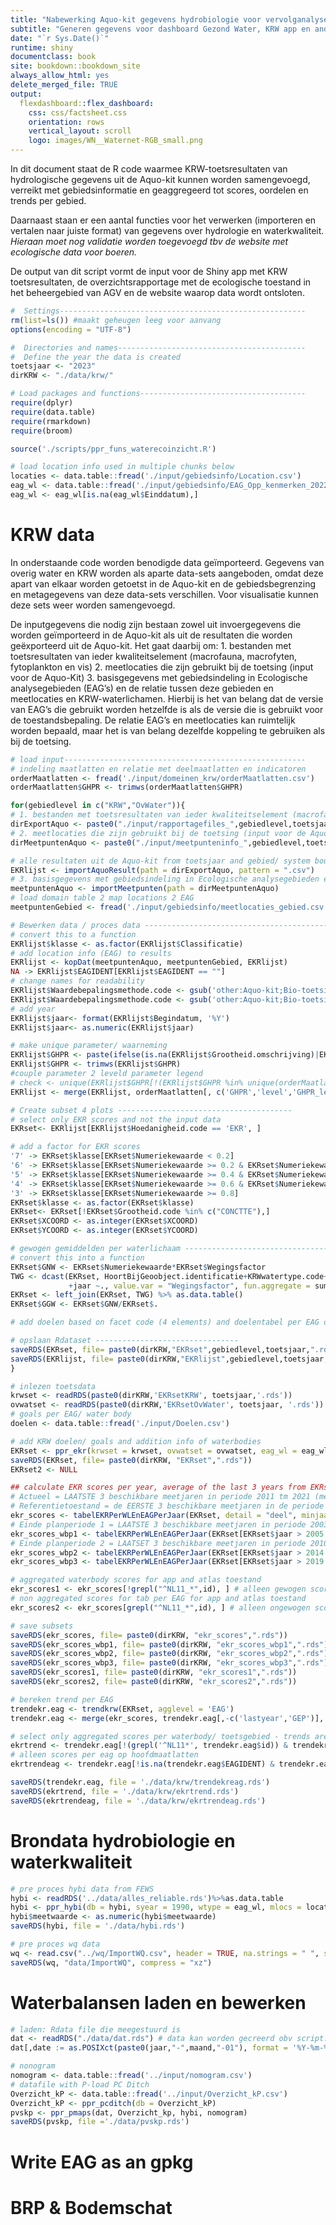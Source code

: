 ```yaml
---
title: "Nabewerking Aquo-kit gegevens hydrobiologie voor vervolganalyse"
subtitle: "Generen gegevens voor dashboard Gezond Water, KRW app en andere visualisaties"
date: "`r Sys.Date()`"
runtime: shiny
documentclass: book
site: bookdown::bookdown_site
always_allow_html: yes
delete_merged_file: TRUE
output: 
  flexdashboard::flex_dashboard:
    css: css/factsheet.css
    orientation: rows
    vertical_layout: scroll
    logo: images/WN__Waternet-RGB_small.png
---
```


In dit document staat de R code waarmee KRW-toetsresultaten van hydrologische gegevens uit de Aquo-kit kunnen worden samengevoegd, verreikt met gebiedsinformatie en geaggregeerd tot scores, oordelen en trends per gebied. 

Daarnaast staan er een aantal functies voor het verwerken (importeren en vertalen naar juiste format) van gegevens over hydrologie en waterkwaliteit. *Hieraan moet nog validatie worden toegevoegd tbv de website met ecologische data voor boeren.*

De output van dit script vormt de input voor de Shiny app met KRW toetsresultaten, de overzichtsrapportage met de ecologische toestand in het beheergebied van AGV en de website waarop data wordt ontsloten. 

```r
#  Settings-------------------------------------------------------
rm(list=ls()) #maakt geheugen leeg voor aanvang
options(encoding = "UTF-8")

#  Directories and names------------------------------------------
#  Define the year the data is created 
toetsjaar <- "2023"
dirKRW <- "./data/krw/"

# Load packages and functions-------------------------------------
require(dplyr)
require(data.table)
require(rmarkdown)
require(broom)

source('./scripts/ppr_funs_waterecoinzicht.R')
```

```r
# load location info used in multiple chunks below
locaties <- data.table::fread('./input/gebiedsinfo/Location.csv')
eag_wl <- data.table::fread('./input/gebiedsinfo/EAG_Opp_kenmerken_20220811.csv')
eag_wl <- eag_wl[is.na(eag_wl$Einddatum),]
```

# KRW data

In onderstaande code worden benodigde data geïmporteerd. Gegevens van overig water en KRW worden als aparte data-sets aangeboden, omdat deze apart van elkaar worden getoetst in de Aquo-kit en de gebiedsbegrenzing en metagegevens van deze data-sets verschillen. Voor visualisatie kunnen deze sets weer worden samengevoegd. 

De inputgegevens die nodig zijn bestaan zowel uit invoergegevens die worden geïmporteerd in de Aquo-kit als uit de resultaten die worden geëxporteerd uit de Aquo-kit. Het gaat daarbij om:
1. bestanden met toetsresultaten van ieder kwaliteitselement (macrofauna, macrofyten, fytoplankton en vis) 
2. meetlocaties die zijn gebruikt bij de toetsing (input voor de Aquo-Kit)
3. basisgegevens met gebiedsindeling in Ecologische analysegebieden (EAG's) en de relatie tussen deze gebieden en meetlocaties en KRW-waterlichamen. Hierbij is het van belang dat de versie van EAG's die gebruikt worden hetzelfde is als de versie die is gebruikt voor de toestandsbepaling. De relatie EAG's en meetlocaties kan ruimtelijk worden bepaald, maar het is van belang dezelfde koppeling te gebruiken als bij de toetsing.

```r
# load input------------------------------------------------------
# indeling maatlatten en relatie met deelmaatlatten en indicatoren
orderMaatlatten <- fread('./input/domeinen_krw/orderMaatlatten.csv') 
orderMaatlatten$GHPR <- trimws(orderMaatlatten$GHPR)

for(gebiedlevel in c("KRW","OvWater")){
# 1. bestanden met toetsresultaten van ieder kwaliteitselement (macrofauna, macrofyten, fytoplankton en vis) 
dirExportAquo <- paste0("./input/rapportagefiles_",gebiedlevel,toetsjaar)    
# 2. meetlocaties die zijn gebruikt bij de toetsing (input voor de Aquo-Kit)
dirMeetpuntenAquo <- paste0("./input/meetpunteninfo_",gebiedlevel,toetsjaar)

# alle resultaten uit de Aquo-kit from toetsjaar and gebied/ system bounderies (EAG or KRW)
EKRlijst <- importAquoResult(path = dirExportAquo, pattern = ".csv") 
# 3. basisgegevens met gebiedsindeling in Ecologische analysegebieden en de relatie tussen deze gebieden en meetlocaties. Let op dat de versie van EAG's die gebruikt worden hetzelfde is als de versie die is gebruikt voor de toestandsbepaling. De relatie EAG's meetlocaties kan ruimtelijk worden bepaald, maar het is van belang dezelfde koppeling te gebruiken als bij de toetsing.
meetpuntenAquo <- importMeetpunten(path = dirMeetpuntenAquo)
# load domain table 2 map locations 2 EAG
meetpuntenGebied <- fread('./input/gebiedsinfo/meetlocaties_gebied.csv')

# Bewerken data / proces data ---------------------------------------------------
# convert this to a function
EKRlijst$klasse <- as.factor(EKRlijst$Classificatie)
# add location info (EAG) to results
EKRlijst <- kopDat(meetpuntenAquo, meetpuntenGebied, EKRlijst)
NA -> EKRlijst$EAGIDENT[EKRlijst$EAGIDENT == ""]
# change names for readability
EKRlijst$Waardebepalingsmethode.code <- gsub('other:Aquo-kit;Bio-toetsing;KRWmaatlat2012 -' , 'Maatlatten2012', EKRlijst$Waardebepalingsmethode.code)
EKRlijst$Waardebepalingsmethode.code <- gsub('other:Aquo-kit;Bio-toetsing;KRWmaatlat2018 -' , 'Maatlatten2018', EKRlijst$Waardebepalingsmethode.code)
# add year
EKRlijst$jaar<- format(EKRlijst$Begindatum, '%Y')
EKRlijst$jaar<- as.numeric(EKRlijst$jaar)

# make unique parameter/ waarneming
EKRlijst$GHPR <- paste(ifelse(is.na(EKRlijst$Grootheid.omschrijving)|EKRlijst$Grootheid.omschrijving == '', EKRlijst$Typering.Omschrijving,EKRlijst$Grootheid.omschrijving),ifelse(is.na(EKRlijst$Parameter.omschrijving)|EKRlijst$Parameter.omschrijving == '',"",EKRlijst$Parameter.omschrijving))
EKRlijst$GHPR <- trimws(EKRlijst$GHPR)
#couple parameter 2 leveld parameter legend
# check <- unique(EKRlijst$GHPR[!(EKRlijst$GHPR %in% unique(orderMaatlatten$GHPR))])
EKRlijst <- merge(EKRlijst, orderMaatlatten[, c('GHPR','level','GHPR_level')], by = 'GHPR', all.x = TRUE)

# Create subset 4 plots ---------------------------------------
# select only EKR scores and not the input data
EKRset<- EKRlijst[EKRlijst$Hoedanigheid.code == 'EKR', ]

# add a factor for EKR scores
'7' -> EKRset$klasse[EKRset$Numeriekewaarde < 0.2]
'6' -> EKRset$klasse[EKRset$Numeriekewaarde >= 0.2 & EKRset$Numeriekewaarde < 0.4]
'5' -> EKRset$klasse[EKRset$Numeriekewaarde >= 0.4 & EKRset$Numeriekewaarde < 0.6]
'4' -> EKRset$klasse[EKRset$Numeriekewaarde >= 0.6 & EKRset$Numeriekewaarde < 0.8]
'3' -> EKRset$klasse[EKRset$Numeriekewaarde >= 0.8]
EKRset$klasse <- as.factor(EKRset$klasse)
EKRset<- EKRset[!EKRset$Grootheid.code %in% c("CONCTTE"),]
EKRset$XCOORD <- as.integer(EKRset$XCOORD)
EKRset$YCOORD <- as.integer(EKRset$YCOORD)

# gewogen gemiddelden per waterlichaam -----------------------------------------------
# convert this into a function
EKRset$GNW <- EKRset$Numeriekewaarde*EKRset$Wegingsfactor
TWG <- dcast(EKRset, HoortBijGeoobject.identificatie+KRWwatertype.code+Waardebepalingsmethode.code+GHPR
             +jaar ~., value.var = "Wegingsfactor", fun.aggregate = sum, na.rm =TRUE)
EKRset <- left_join(EKRset, TWG) %>% as.data.table()
EKRset$GGW <- EKRset$GNW/EKRset$.

# add doelen based on facet code (4 elements) and doelentabel per EAG or krw waterbody

# opslaan Rdataset --------------------------------
saveRDS(EKRset, file= paste0(dirKRW,"EKRset",gebiedlevel,toetsjaar,".rds"))
saveRDS(EKRlijst, file= paste0(dirKRW,"EKRlijst",gebiedlevel,toetsjaar,".rds"))
}

```

```r
# inlezen toetsdata
krwset <- readRDS(paste0(dirKRW,'EKRsetKRW', toetsjaar,'.rds'))
ovwatset <- readRDS(paste0(dirKRW,'EKRsetOvWater', toetsjaar, '.rds'))
# goals per EAG/ water body
doelen <- data.table::fread('./input/Doelen.csv')

# add KRW doelen/ goals and addition info of waterbodies
EKRset <- ppr_ekr(krwset = krwset, ovwatset = ovwatset, eag_wl = eag_wl, doelen = doelen) 
saveRDS(EKRset, file= paste0(dirKRW, "EKRset",".rds"))
EKRset2 <- NULL

## calculate EKR scores per year, average of the last 3 years from EKRset
# Actueel = LAATSTE 3 beschikbare meetjaren in periode 2011 tm 2021 (meeste recente beschikbare gegevens)
# Referentietoestand = de EERSTE 3 beschikbare meetjaren in de periode 2006 tm 2013 (gelijk aan referentie voor overige wateren)
ekr_scores <- tabelEKRPerWLEnEAGPerJaar(EKRset, detail = "deel", minjaar = 2012)
# Einde planperiode 1 = LAATSTE 3 beschikbare meetjaren in periode 2003 tm 2014 (gelijk aan Toestand 2015 factsheets in WKP*) -2009tm2015
ekr_scores_wbp1 <- tabelEKRPerWLEnEAGPerJaar(EKRset[EKRset$jaar > 2005 & EKRset$jaar < 2015,], detail = "deel", minjaar = 2004)
# Einde planperiode 2 = LAATSET 3 beschikbare meetjaren in periode 2010 tm 2020 (gelijk aan Toestand 2021 factsheets in WKP*) -2016tm2021
ekr_scores_wbp2 <- tabelEKRPerWLEnEAGPerJaar(EKRset[EKRset$jaar > 2014 & EKRset$jaar < 2021,], detail = "deel", minjaar = 2010)
ekr_scores_wbp3 <- tabelEKRPerWLEnEAGPerJaar(EKRset[EKRset$jaar > 2019 & EKRset$jaar < 2027,], detail = "deel", minjaar = 2012)

# aggregated waterbody scores for app and atlas toestand
ekr_scores1 <- ekr_scores[!grepl("^NL11_*",id), ] # alleen gewogen scores selecteren
# non aggregated scores for tab per EAG for app and atlas toestand
ekr_scores2 <- ekr_scores[grepl("^NL11_*",id), ] # alleen ongewogen scores selecteren

# save subsets
saveRDS(ekr_scores, file= paste0(dirKRW, "ekr_scores",".rds"))
saveRDS(ekr_scores_wbp1, file= paste0(dirKRW, "ekr_scores_wbp1",".rds"))
saveRDS(ekr_scores_wbp2, file= paste0(dirKRW, "ekr_scores_wbp2",".rds"))
saveRDS(ekr_scores_wbp3, file= paste0(dirKRW, "ekr_scores_wbp3",".rds"))
saveRDS(ekr_scores1, file= paste0(dirKRW, "ekr_scores1",".rds"))
saveRDS(ekr_scores2, file= paste0(dirKRW, "ekr_scores2",".rds"))

```

```r
# bereken trend per EAG
trendekr.eag <- trendkrw(EKRset, agglevel = 'EAG') 
trendekr.eag <- merge(ekr_scores, trendekr.eag[,-c('lastyear','GEP')], by = c('id','EAGIDENT','facet_wrap_code', 'GHPR_level','watertype', "GEP_2022","waterlichaam"))

# select only aggregated scores per waterbody/ toetsgebied - trends are calculated based on total average scores per waterbody, NB. individual samples are not used for trends
ekrtrend <- trendekr.eag[!(grepl('^NL11*', trendekr.eag$id)) & trendekr.eag$level == 1,] 
# alleen scores per eag op hoofdmaatlatten
ekrtrendeag <- trendekr.eag[!is.na(trendekr.eag$EAGIDENT) & trendekr.eag$level == 1,] 

saveRDS(trendekr.eag, file = './data/krw/trendekreag.rds')
saveRDS(ekrtrend, file = './data/krw/ekrtrend.rds')
saveRDS(ekrtrendeag, file = './data/krw/ekrtrendeag.rds')

```

# Brondata hydrobiologie en waterkwaliteit

```r
# pre proces hybi data from FEWS
hybi <- readRDS('../data/alles_reliable.rds')%>%as.data.table
hybi <- ppr_hybi(db = hybi, syear = 1990, wtype = eag_wl, mlocs = locaties)
hybi$meetwaarde <- as.numeric(hybi$meetwaarde)
saveRDS(hybi, file = './data/hybi.rds')

# pre proces wq data
wq <- read.csv("../wq/ImportWQ.csv", header = TRUE, na.strings = " ", sep=";", dec =".", stringsAsFactors = F)
saveRDS(wq, "data/ImportWQ", compress = "xz")
```

# Waterbalansen laden en bewerken

```r
# laden: Rdata file die meegestuurd is
dat <- readRDS("./data/dat.rds") # data kan worden gecreerd obv script: loadbalances
dat[,date := as.POSIXct(paste0(jaar,"-",maand,"-01"), format = '%Y-%m-%d')]

# nonogram
nomogram <- data.table::fread('../input/nomogram.csv')
# datafile with P-load PC Ditch
Overzicht_kP <- data.table::fread('../input/Overzicht_kP.csv')
Overzicht_kP <- ppr_pcditch(db = Overzicht_kP)
pvskp <- ppr_pmaps(dat, Overzicht_kp, hybi, nomogram) 
saveRDS(pvskp, file ='./data/pvskp.rds')
```

# Write EAG as an gpkg
# BRP & Bodemschat


